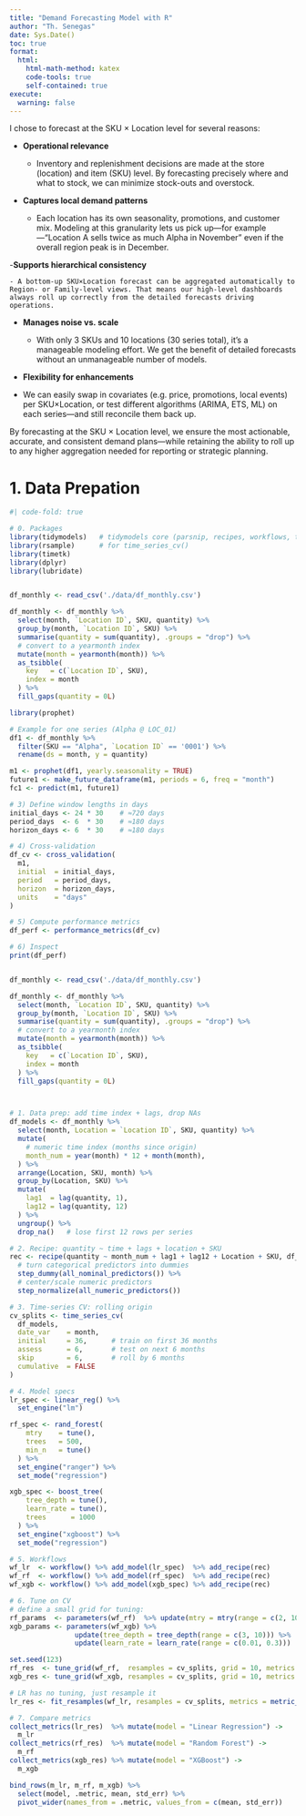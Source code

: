 ```yaml
---
title: "Demand Forecasting Model with R"
author: "Th. Senegas"
date: Sys.Date()
toc: true
format:
  html:
    html-math-method: katex
    code-tools: true
    self-contained: true
execute:
  warning: false
---
```


I chose to forecast at the SKU × Location level for several reasons:

- **Operational relevance**

    - Inventory and replenishment decisions are made at the store (location) and item (SKU) level. By forecasting precisely where and what to stock, we can minimize stock-outs and overstock.

- **Captures local demand patterns**

    - Each location has its own seasonality, promotions, and customer mix. Modeling at this granularity lets us pick up—for example—“Location A sells twice as much Alpha in November” even if the overall region peak is in December.

-**Supports hierarchical consistency**

    - A bottom-up SKU×Location forecast can be aggregated automatically to Region- or Family-level views. That means our high-level dashboards always roll up correctly from the detailed forecasts driving operations.

- **Manages noise vs. scale**

    - With only 3 SKUs and 10 locations (30 series total), it’s a manageable modeling effort. We get the benefit of detailed forecasts without an unmanageable number of models.

- **Flexibility for enhancements**

- We can easily swap in covariates (e.g. price, promotions, local events) per SKU×Location, or test different algorithms (ARIMA, ETS, ML) on each series—and still reconcile them back up.

By forecasting at the SKU × Location level, we ensure the most actionable, accurate, and consistent demand plans—while retaining the ability to roll up to any higher aggregation needed for reporting or strategic planning.


# 1. Data Prepation

```r
#| code-fold: true

# 0. Packages
library(tidymodels)   # tidymodels core (parsnip, recipes, workflows, tune, yardstick)
library(rsample)      # for time_series_cv()
library(timetk)
library(dplyr)
library(lubridate)


df_monthly <- read_csv('./data/df_monthly.csv')

df_monthly <- df_monthly %>%
  select(month, `Location ID`, SKU, quantity) %>%
  group_by(month, `Location ID`, SKU) %>%
  summarise(quantity = sum(quantity), .groups = "drop") %>%
  # convert to a yearmonth index
  mutate(month = yearmonth(month)) %>%
  as_tsibble(
    key   = c(`Location ID`, SKU),
    index = month
  ) %>%
  fill_gaps(quantity = 0L)

library(prophet)

# Example for one series (Alpha @ LOC_01)
df1 <- df_monthly %>%
  filter(SKU == "Alpha", `Location ID` == '0001') %>%
  rename(ds = month, y = quantity)

m1 <- prophet(df1, yearly.seasonality = TRUE)
future1 <- make_future_dataframe(m1, periods = 6, freq = "month")
fc1 <- predict(m1, future1)

# 3) Define window lengths in days
initial_days <- 24 * 30    # ≈720 days
period_days  <- 6  * 30    # ≈180 days
horizon_days <- 6  * 30    # ≈180 days

# 4) Cross‐validation
df_cv <- cross_validation(
  m1,
  initial  = initial_days,
  period   = period_days,
  horizon  = horizon_days,
  units    = "days"
)

# 5) Compute performance metrics
df_perf <- performance_metrics(df_cv)

# 6) Inspect
print(df_perf)


df_monthly <- read_csv('./data/df_monthly.csv')

df_monthly <- df_monthly %>%
  select(month, `Location ID`, SKU, quantity) %>%
  group_by(month, `Location ID`, SKU) %>%
  summarise(quantity = sum(quantity), .groups = "drop") %>%
  # convert to a yearmonth index
  mutate(month = yearmonth(month)) %>%
  as_tsibble(
    key   = c(`Location ID`, SKU),
    index = month
  ) %>%
  fill_gaps(quantity = 0L)



# 1. Data prep: add time index + lags, drop NAs
df_models <- df_monthly %>%
  select(month, Location = `Location ID`, SKU, quantity) %>%
  mutate(
    # numeric time index (months since origin)
    month_num = year(month) * 12 + month(month),
  ) %>%
  arrange(Location, SKU, month) %>%
  group_by(Location, SKU) %>%
  mutate(
    lag1  = lag(quantity, 1),
    lag12 = lag(quantity, 12)
  ) %>%
  ungroup() %>%
  drop_na()   # lose first 12 rows per series

# 2. Recipe: quantity ~ time + lags + location + SKU
rec <- recipe(quantity ~ month_num + lag1 + lag12 + Location + SKU, df_models) %>%
  # turn categorical predictors into dummies
  step_dummy(all_nominal_predictors()) %>%
  # center/scale numeric predictors
  step_normalize(all_numeric_predictors())

# 3. Time‐series CV: rolling origin
cv_splits <- time_series_cv(
  df_models,
  date_var    = month,
  initial     = 36,      # train on first 36 months
  assess      = 6,       # test on next 6 months
  skip        = 6,       # roll by 6 months
  cumulative  = FALSE
)

# 4. Model specs
lr_spec <- linear_reg() %>% 
  set_engine("lm")

rf_spec <- rand_forest(
    mtry    = tune(), 
    trees   = 500, 
    min_n   = tune()
  ) %>% 
  set_engine("ranger") %>% 
  set_mode("regression")

xgb_spec <- boost_tree(
    tree_depth = tune(),
    learn_rate = tune(),
    trees      = 1000
  ) %>% 
  set_engine("xgboost") %>% 
  set_mode("regression")

# 5. Workflows
wf_lr  <- workflow() %>% add_model(lr_spec)  %>% add_recipe(rec)
wf_rf  <- workflow() %>% add_model(rf_spec)  %>% add_recipe(rec)
wf_xgb <- workflow() %>% add_model(xgb_spec) %>% add_recipe(rec)

# 6. Tune on CV
# define a small grid for tuning:
rf_params  <- parameters(wf_rf)  %>% update(mtry = mtry(range = c(2, 10)))
xgb_params <- parameters(wf_xgb) %>% 
                update(tree_depth = tree_depth(range = c(3, 10))) %>%
                update(learn_rate = learn_rate(range = c(0.01, 0.3)))

set.seed(123)
rf_res  <- tune_grid(wf_rf,  resamples = cv_splits, grid = 10, metrics = metric_set(rmse, mae, mape))
xgb_res <- tune_grid(wf_xgb, resamples = cv_splits, grid = 10, metrics = metric_set(rmse, mae, mape))

# LR has no tuning, just resample it
lr_res <- fit_resamples(wf_lr, resamples = cv_splits, metrics = metric_set(rmse, mae, mape))

# 7. Compare metrics
collect_metrics(lr_res)  %>% mutate(model = "Linear Regression") ->
  m_lr
collect_metrics(rf_res)  %>% mutate(model = "Random Forest") ->
  m_rf
collect_metrics(xgb_res) %>% mutate(model = "XGBoost") ->
  m_xgb

bind_rows(m_lr, m_rf, m_xgb) %>%
  select(model, .metric, mean, std_err) %>%
  pivot_wider(names_from = .metric, values_from = c(mean, std_err))


```